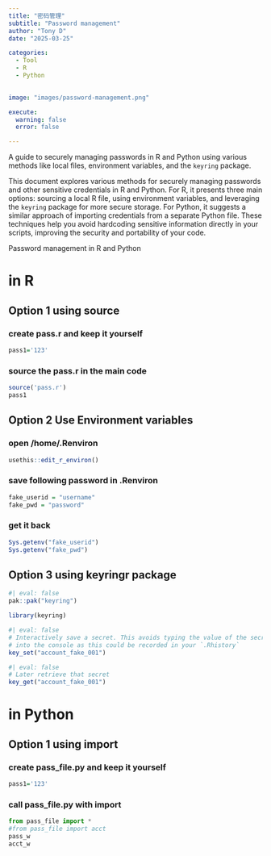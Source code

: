 ```yaml
---
title: "密码管理"
subtitle: "Password management"
author: "Tony D"
date: "2025-03-25"

categories: 
  - Tool
  - R
  - Python

  
image: "images/password-management.png"

execute:
  warning: false
  error: false

---
```


A guide to securely managing passwords in R and Python using various methods like local files, environment variables, and the `keyring` package.

This document explores various methods for securely managing passwords and other sensitive credentials in R and Python. For R, it presents three main options: sourcing a local R file, using environment variables, and leveraging the `keyring` package for more secure storage. For Python, it suggests a similar approach of importing credentials from a separate Python file. These techniques help you avoid hardcoding sensitive information directly in your scripts, improving the security and portability of your code.

Password management in R and Python

# in R

## Option 1 using source


### create pass.r and keep it yourself

```r
pass1='123'
```


### source the pass.r in the main code

```r
source('pass.r')
pass1
```



## Option 2 Use Environment variables

### open /home/.Renviron

```r
usethis::edit_r_environ()
```


### save following password in .Renviron
```r
fake_userid = "username"
fake_pwd = "password"   
```

### get it back

```r
Sys.getenv("fake_userid")
Sys.getenv("fake_pwd")
```

## Option 3 using keyringr package

```r
#| eval: false
pak::pak("keyring")
```

```r
library(keyring)
```

```r
#| eval: false
# Interactively save a secret. This avoids typing the value of the secret
# into the console as this could be recorded in your `.Rhistory`
key_set("account_fake_001")
```

```r
#| eval: false
# Later retrieve that secret
key_get("account_fake_001")
```


# in Python

## Option 1 using import

### create pass_file.py and keep it yourself

```r
pass1='123'
```


### call pass_file.py with import

```python
from pass_file import *
#from pass_file import acct
pass_w
acct_w
```






